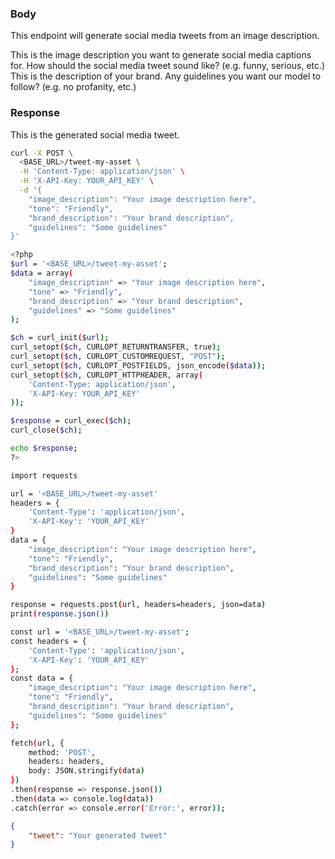 

### Body

This endpoint will generate social media tweets from an image description.

<ParamField body="image_description" type="string">
    This is the image description you want to generate social media captions for.
</ParamField>


<ParamField body="tone" type="string">
    How should the social media tweet sound like? (e.g. funny, serious, etc.)
</ParamField>

<ParamField body="brand_description" type="string">
    This is the description of your brand.
</ParamField>

<ParamField body="guildelines" type="string">
    Any guidelines you want our model to follow? (e.g. no profanity, etc.)
</ParamField>

### Response

<ResponseField name="tweet" type="string">
    This is the generated social media tweet.
</ResponseField>

<RequestExample>

```bash cURL
curl -X POST \
  <BASE_URL>/tweet-my-asset \
  -H 'Content-Type: application/json' \
  -H 'X-API-Key: YOUR_API_KEY' \
  -d '{
    "image_description": "Your image description here",
    "tone": "Friendly",
    "brand_description": "Your brand description",
    "guidelines": "Some guidelines"
}'

```

```bash PHP
<?php
$url = '<BASE_URL>/tweet-my-asset';
$data = array(
    "image_description" => "Your image description here",
    "tone" => "Friendly",
    "brand_description" => "Your brand description",
    "guidelines" => "Some guidelines"
);

$ch = curl_init($url);
curl_setopt($ch, CURLOPT_RETURNTRANSFER, true);
curl_setopt($ch, CURLOPT_CUSTOMREQUEST, "POST");
curl_setopt($ch, CURLOPT_POSTFIELDS, json_encode($data));
curl_setopt($ch, CURLOPT_HTTPHEADER, array(
    'Content-Type: application/json',
    'X-API-Key: YOUR_API_KEY'
));

$response = curl_exec($ch);
curl_close($ch);

echo $response;
?>

```

```bash Python
import requests

url = '<BASE_URL>/tweet-my-asset'
headers = {
    'Content-Type': 'application/json',
    'X-API-Key': 'YOUR_API_KEY'
}
data = {
    "image_description": "Your image description here",
    "tone": "Friendly",
    "brand_description": "Your brand description",
    "guidelines": "Some guidelines"
}

response = requests.post(url, headers=headers, json=data)
print(response.json())

```

```bash JavaScript
const url = '<BASE_URL>/tweet-my-asset';
const headers = {
    'Content-Type': 'application/json',
    'X-API-Key': 'YOUR_API_KEY'
};
const data = {
    "image_description": "Your image description here",
    "tone": "Friendly",
    "brand_description": "Your brand description",
    "guidelines": "Some guidelines"
};

fetch(url, {
    method: 'POST',
    headers: headers,
    body: JSON.stringify(data)
})
.then(response => response.json())
.then(data => console.log(data))
.catch(error => console.error('Error:', error));

```

</RequestExample>

<ResponseExample>

```json Response
{
    "tweet": "Your generated tweet"
}
```

</ResponseExample>


&nbsp;
#
&nbsp;
#
&nbsp;